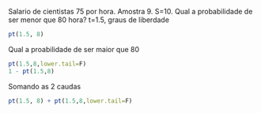 Salario de cientistas 75 por hora. Amostra 9. S=10. Qual a probabilidade de ser menor que 80 hora?
t=1.5, graus de liberdade
```r
pt(1.5, 8)
```
Qual a proabilidade de ser maior que 80
```r
pt(1.5,8,lower.tail=F)
1 - pt(1.5,8)
```
Somando as 2 caudas
```r
pt(1.5, 8) + pt(1.5,8,lower.tail=F)
```
